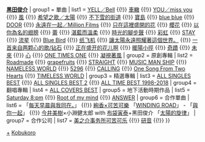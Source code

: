 {{Navbox Musical artist
| name   = 可苦可樂
| title  = [[可苦可樂]]
| background = group_or_band
|  state = {{{state|collapsed}}}
|  above = '''[[小淵健太郎]]''' {{!}} '''[[黑田俊介]]'''
| group1 = 單曲
|  list1 = [[YELL/Bell|YELL／Bell]] {{!}} [[車轍]] {{!}} [[YOU/miss you|YOU／miss you]] {{!}} [[風 (可苦可樂單曲)|風]] {{!}} [[希望之歌/太陽|希望之歌／太陽]] {{!}} [[不下雪的街道]] {{!}} [[寶島 (可苦可樂單曲)|寶島]] {{!}} [[blue blue]] {{!}} [[DOOR (可苦可樂單曲)|DOOR]] {{!}} [[永遠在一起/Million Films|永遠在一起／Million Films]] {{!}} [[只在這裡盛開的花]] {{!}} [[櫻花 (可苦可樂單曲)|櫻花]] {{!}} [[以你為名的翅膀]] {{!}} [[蕾 (可苦可樂單曲)|蕾]] {{!}} [[湛藍而溫柔]] {{!}} [[時光的腳步聲]] {{!}} [[彩虹 (可苦可樂單曲)|彩虹]] {{!}} [[STAY (可苦可樂單曲)|STAY]] {{!}} [[流星 (可苦可樂單曲)|流星]] {{!}} [[Blue Bird (可苦可樂單曲)|Blue Bird]] {{!}}  [[纸飞机 (可苦可樂單曲)|纸飞机]] {{!}} [[讓太陽永遠照耀著這個世界。]]  {{!}} [[一首来自两颗心的歌/钻石]] {{!}} [[正在盛开的花儿啊]] {{!}} [[暖陽小徑]] {{!}} [[奇蹟 (可苦可樂單曲)|奇蹟]] {{!}} [[未來 (可苦可樂單曲)|未來]] {{!}} [[心 (可苦可樂單曲)|心]] {{!}} [[ONE TIMES ONE]] {{!}} [[凝視著風]]
| group2 = 原創專輯
|  list2 = [[Roadmade]] {{!}} [[grapefruits (可苦可樂專輯)|grapefruits]] {{!}} [[STRAIGHT (可苦可樂專輯)|STRAIGHT]] {{!}} [[MUSIC MAN SHIP]] {{!}} [[NAMELESS WORLD]] {{!}} [[5296 (專輯)|5296]] {{!}} [[CALLING (可苦可樂專輯)|CALLING]] {{!}} [[One Song From Two Hearts (可苦可樂專輯)|One Song From Two Hearts]] {{!}} [[TIMELESS WORLD]]
| group3 = 精選專輯
|  list3 = [[ALL SINGLES BEST (可苦可樂專輯)|ALL SINGLES BEST]] {{!}} [[ALL SINGLES BEST 2]] {{!}} [[ALL TIME BEST 1998-2018]]
| group4 = 翻唱專輯
|  list4 = [[ALL COVERS BEST]]
| group5 = 地下活動時期作品
|  list5 = [[Saturday 8:pm]] {{!}} [[Root of my mind]] {{!}} [[ANSWER (可苦可樂專輯)|ANSWER]]
| group6 = 合作單曲
|  list6 = {{lang|ja|[[トコブクロ]]}} 「[[每天早晨與我同在。]]」 {{!}} [[絢香×可苦可樂]] 「[[WINDING ROAD (絢香×可苦可樂單曲)|WINDING ROAD]]」 - 「[[與你一起]]」 {{!}} [[今井美樹]]×小淵健太郎 with [[布袋寅泰]]+黑田俊介 「[[太陽的旋律]]」
| group7 = 合作公司
|  list7 = [[美之介事务所可苦可乐]] {{!}} [[研音]] {{!}} 
}}<noinclude>
[[Category:可苦可樂|+]]
[[Category:日本歌手模板|Kobukoro]]

</noinclude>